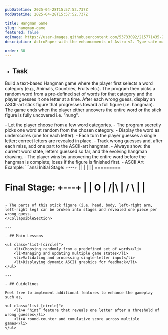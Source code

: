 ```yaml
---
pubDatetime: 2025-04-28T15:57:52.737Z
modDatetime: 2025-04-28T15:57:52.737Z

title: Hangman Game
slug: hangman-game
featured: false
ogImage: https://user-images.githubusercontent.com/53733092/215771435-25408246-2309-4f8b-a781-1f3d93bdf0ec.png
description: AstroPaper with the enhancements of Astro v2. Type-safe markdown contents, bug fixes and better dev experience etc.

order: 30
---
```



- ## Task

Build a text-based Hangman game where the player first selects a word category (e.g., Animals, Countries, Fruits etc.). The program then picks 
a random word from a pre-defined set of words for that category and the player guesses it one letter at a time. After each wrong guess, display an 
ASCII-art stick figure that progresses toward a full figure (i.e. hangman). The game ends when the player either uncovers the entire word or the 
stick figure is fully uncovered i.e. "hung".

<CollapsibleSection title="Instructions">
- Let the player choose from a few word categories.
- The program secretly picks one word at random from the chosen category.
- Display the word as underscores (one for each letter).
- Each turn the player guesses a single letter; correct letters are revealed in place.
- Track wrong guesses and, after each miss, add one part to the ASCII-art hangman.
- Always show: the current word state, letters guessed so far, and the evolving hangman drawing.
- The player wins by uncovering the entire word before the hangman is complete; loses if the figure is finished first.
- ASCII Art Example:
```ansi
Initial Stage:
  +---+
  |   |
      |
      |
      |
      |
=========

Final Stage:
  +---+
  |   |
  O   |
 /|\  |
 / \  |
      |
=========
```

- The parts of this stick figure (i.e. head, body, left-right arm, left-right leg) can be broken into stages and revealed one piece per wrong guess.
</CollapsibleSection>

---

- ## Main Lessons

<ul class="list-[circle]">
    <li>Choosing randomly from a predefined set of words</li>
    <li>Managing and updating multiple game states</li>
    <li>Validating and processing single-letter input</li>
    <li>Displaying dynamic ASCII graphics for feedback</li>
</ul>

---

- ## Guidelines

Feel free to implement additional features to enhance the gameplay such as,

<ul class="list-[circle]">
    <li>A “hint” feature that reveals one letter after a threshold of wrong guesses</li>
    <li>A round-counter and cumulative score across multiple games</li>
</ul>